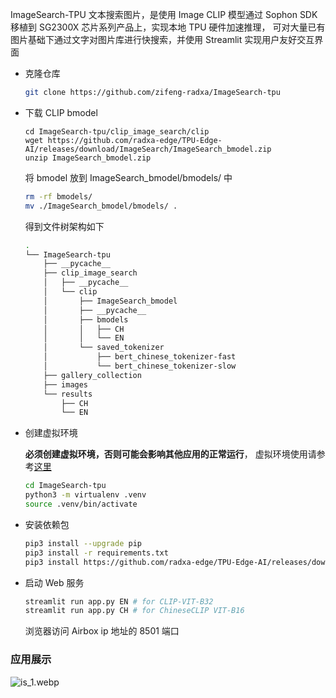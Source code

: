 ImageSearch-TPU 文本搜索图片，是使用 Image CLIP 模型通过 Sophon SDK 移植到 SG2300X 芯片系列产品上，实现本地 TPU 硬件加速推理，
可对大量已有图片基础下通过文字对图片库进行快搜索，并使用 Streamlit 实现用户友好交互界面

- 克隆仓库

  ```bash
  git clone https://github.com/zifeng-radxa/ImageSearch-tpu
  ```

- 下载 CLIP bmodel

  ```bahs
  cd ImageSearch-tpu/clip_image_search/clip
  wget https://github.com/radxa-edge/TPU-Edge-AI/releases/download/ImageSearch/ImageSearch_bmodel.zip
  unzip ImageSearch_bmodel.zip
  ```

  将 bmodel 放到 ImageSearch_bmodel/bmodels/ 中

  ```bash
  rm -rf bmodels/
  mv ./ImageSearch_bmodel/bmodels/ .
  ```

  得到文件树架构如下

  ```bash
  .
  └── ImageSearch-tpu
      ├── __pycache__
      ├── clip_image_search
      │   ├── __pycache__
      │   └── clip
      │       ├── ImageSearch_bmodel
      │       ├── __pycache__
      │       ├── bmodels
      │       │   ├── CH
      │       │   └── EN
      │       └── saved_tokenizer
      │           ├── bert_chinese_tokenizer-fast
      │           └── bert_chinese_tokenizer-slow
      ├── gallery_collection
      ├── images
      └── results
          ├── CH
          └── EN
  ```

- 创建虚拟环境

  **必须创建虚拟环境，否则可能会影响其他应用的正常运行**， 虚拟环境使用请参考[这里](../local-ai-deploy/virtualenv_usage)

  ```bash
  cd ImageSearch-tpu
  python3 -m virtualenv .venv
  source .venv/bin/activate
  ```

- 安装依赖包

  ```bash
  pip3 install --upgrade pip
  pip3 install -r requirements.txt
  pip3 install https://github.com/radxa-edge/TPU-Edge-AI/releases/download/v0.1.0/tpu_perf-1.2.31-py3-none-manylinux2014_aarch64.whl
  ```

- 启动 Web 服务
  ```bash
  streamlit run app.py EN # for CLIP-VIT-B32
  streamlit run app.py CH # for ChineseCLIP VIT-B16
  ```
  浏览器访问 Airbox ip 地址的 8501 端口

### 应用展示

![is_1.webp](/img/general-tutorial/tpu_ai/is_1.webp)
